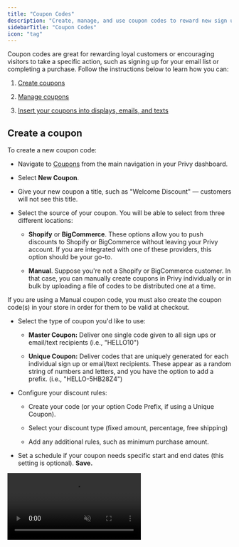 ```yaml
---
title: "Coupon Codes"
description: "Create, manage, and use coupon codes to reward new sign ups and incentivize purchases."
sidebarTitle: "Coupon Codes"
icon: "tag"
---
```


Coupon codes are great for rewarding loyal customers or encouraging visitors to take a specific action, such as signing up for your email list or completing a purchase. Follow the instructions below to learn how you can:

1. <a href="#create-a-coupon">Create coupons</a>

2. <a href="#edit-or-delete-a-coupon">Manage coupons</a>

3. <a href="#insert-a-coupon-into-your-content">Insert your coupons into displays, emails, and texts</a>

## Create a coupon

To create a new coupon code:

* Navigate to [Coupons](https://dashboard.privy.com/coupons) from the main navigation in your Privy dashboard.

* Select **New Coupon**.

* Give your new coupon a title, such as "Welcome Discount" — customers will not see this title.

* Select the source of your coupon. You will be able to select from three different locations:

  * **Shopify** or **BigCommerce**. These options allow you to push discounts to Shopify or BigCommerce without leaving your Privy account. If you are integrated with one of these providers, this option should be your go-to. 

  * **Manual**. Suppose you're not a Shopify or BigCommerce customer. In that case, you can manually create coupons in Privy individually or in bulk by uploading a file of codes to be distributed one at a time.

<Warning>
  If you are using a Manual coupon code, you must also create the coupon code(s) in your store in order for them to be valid at checkout.
</Warning>

* Select the type of coupon you'd like to use:

  * **Master Coupon:** Deliver one single code given to all sign ups or email/text recipients (i.e., "HELLO10")

  * **Unique Coupon:** Deliver codes that are uniquely generated for each individual sign up or email/text recipients. These appear as a random string of numbers and letters, and you have the option to add a prefix. (i.e., "HELLO-5HB28Z4")

* Configure your discount rules:

  * Create your code (or your option Code Prefix, if using a Unique Coupon).

  * Select your discount type (fixed amount, percentage, free shipping)

  * Add any additional rules, such as minimum purchase amount.

* Set a schedule if your coupon needs specific start and end dates (this setting is optional). **Save.**

<video autoPlay muted loop playsInline className="create-coupon" src="/images/content/create-a-coupon.mp4" />

## Edit or delete a coupon

To edit a coupon's settings, or to delete it from Privy:

* Navigate to [Coupons](https://dashboard.privy.com/coupons) from the main navigation in your Privy dashboard.

* Locate the coupon you'd like to manage. Select either the **Edit** icon to edit the coupon's settings, or the **Delete** icon to remove it from Privy.

<img height="200" src="/images/content/edit-delete-coupon.png" />

## Insert a coupon into your content

### Displays

**To attach a coupon to a display:**

1. Head to [Convert > All Displays](https://dashboard.privy.com/displays).

2. Select an existing display or create a new display.

3. Head to the display's **Settings** tab and select the **Coupon** card.

4. Select which coupon you'd like to attach to the display.

5. Check the 'Auto apply coupon to card' option if you'd like to streamline the checkout process by removing the need for your customer to manually enter their coupon code at checkout. **Save.**



**To display your coupon code on your display's Thank You Page:**

1. In the display editor, navigate to your Thank You Page from the bottom navigation bar.

2. Add a text box and copy/paste the following variable: \{\{ signup.coupon\_code }}

3. Make any other changes as needed, then **Save.**



**To display your coupon code in your After Signup Email:**

1. In the display editor, head to your **Follow-Up** step.

2. Select your After Signup Email.

3. When editing the text in your email, select the **Merge Tag** menu and choose the **Coupon Code** option to insert your code's variable into your content. **Save.**

### Email Campaigns

### Automations

### SMS